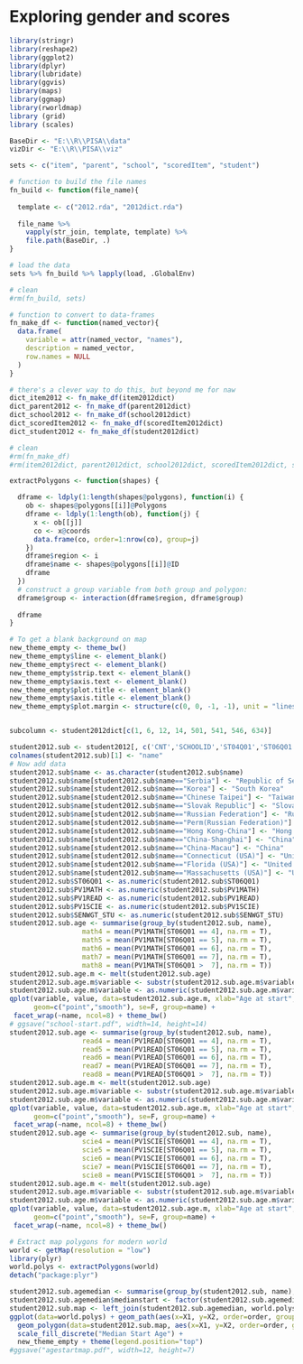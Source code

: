 Exploring gender and scores
========================================================

```r
library(stringr)
library(reshape2)
library(ggplot2)
library(dplyr)
library(lubridate)
library(ggvis)
library(maps)
library(ggmap)
library(rworldmap)
library (grid)    
library (scales)  
```

```r
BaseDir <- "E:\\R\\PISA\\data"
vizDir <- "E:\\R\\PISA\\viz"

sets <- c("item", "parent", "school", "scoredItem", "student")

# function to build the file names
fn_build <- function(file_name){
 
  template <- c("2012.rda", "2012dict.rda")
 
  file_name %>% 
    vapply(str_join, template, template) %>% 
    file.path(BaseDir, .)
}

# load the data
sets %>% fn_build %>% lapply(load, .GlobalEnv)

# clean
#rm(fn_build, sets)
```

```r
# function to convert to data-frames
fn_make_df <- function(named_vector){
  data.frame(
    variable = attr(named_vector, "names"),
    description = named_vector,
    row.names = NULL
  )
}

# there's a clever way to do this, but beyond me for naw
dict_item2012 <- fn_make_df(item2012dict) 
dict_parent2012 <- fn_make_df(parent2012dict) 
dict_school2012 <- fn_make_df(school2012dict) 
dict_scoredItem2012 <- fn_make_df(scoredItem2012dict) 
dict_student2012 <- fn_make_df(student2012dict) 

# clean
#rm(fn_make_df)
#rm(item2012dict, parent2012dict, school2012dict, scoredItem2012dict, student2012dict)
```

```r
extractPolygons <- function(shapes) {

  dframe <- ldply(1:length(shapes@polygons), function(i) {
    ob <- shapes@polygons[[i]]@Polygons
    dframe <- ldply(1:length(ob), function(j) {
      x <- ob[[j]]
      co <- x@coords
      data.frame(co, order=1:nrow(co), group=j)
    })
    dframe$region <- i
    dframe$name <- shapes@polygons[[i]]@ID
    dframe
  })
  # construct a group variable from both group and polygon:
  dframe$group <- interaction(dframe$region, dframe$group)
  
  dframe
}

# To get a blank background on map
new_theme_empty <- theme_bw()
new_theme_empty$line <- element_blank()
new_theme_empty$rect <- element_blank()
new_theme_empty$strip.text <- element_blank()
new_theme_empty$axis.text <- element_blank()
new_theme_empty$plot.title <- element_blank()
new_theme_empty$axis.title <- element_blank()
new_theme_empty$plot.margin <- structure(c(0, 0, -1, -1), unit = "lines", valid.unit = 3L, class = "unit")
```
```
```

```r
subcolumn <- student2012dict[c(1, 6, 12, 14, 501, 541, 546, 634)]

student2012.sub <- student2012[, c('CNT','SCHOOLID','ST04Q01','ST06Q01','PV1MATH','PV1READ','PV1SCIE','SENWGT_STU')]
colnames(student2012.sub)[1] <- "name"
# Now add data
student2012.sub$name <- as.character(student2012.sub$name)
student2012.sub$name[student2012.sub$name=="Serbia"] <- "Republic of Serbia"
student2012.sub$name[student2012.sub$name=="Korea"] <- "South Korea"
student2012.sub$name[student2012.sub$name=="Chinese Taipei"] <- "Taiwan"
student2012.sub$name[student2012.sub$name=="Slovak Republic"] <- "Slovakia"
student2012.sub$name[student2012.sub$name=="Russian Federation"] <- "Russia"
student2012.sub$name[student2012.sub$name=="Perm(Russian Federation)"] <- "Russia"
student2012.sub$name[student2012.sub$name=="Hong Kong-China"] <- "Hong Kong S.A.R."
student2012.sub$name[student2012.sub$name=="China-Shanghai"] <- "China"
student2012.sub$name[student2012.sub$name=="China-Macau"] <- "China"
student2012.sub$name[student2012.sub$name=="Connecticut (USA)"] <- "United States of America"
student2012.sub$name[student2012.sub$name=="Florida (USA)"] <- "United States of America"
student2012.sub$name[student2012.sub$name=="Massachusetts (USA)"] <- "United States of America"
student2012.sub$ST06Q01 <- as.numeric(student2012.sub$ST06Q01)
student2012.sub$PV1MATH <- as.numeric(student2012.sub$PV1MATH)
student2012.sub$PV1READ <- as.numeric(student2012.sub$PV1READ)
student2012.sub$PV1SCIE <- as.numeric(student2012.sub$PV1SCIE)
student2012.sub$SENWGT_STU <- as.numeric(student2012.sub$SENWGT_STU)
student2012.sub.age <- summarise(group_by(student2012.sub, name), 
                  math4 = mean(PV1MATH[ST06Q01 == 4], na.rm = T), 
                  math5 = mean(PV1MATH[ST06Q01 == 5], na.rm = T), 
                  math6 = mean(PV1MATH[ST06Q01 == 6], na.rm = T), 
                  math7 = mean(PV1MATH[ST06Q01 == 7], na.rm = T), 
                  math8 = mean(PV1MATH[ST06Q01 >  7], na.rm = T))
student2012.sub.age.m <- melt(student2012.sub.age)
student2012.sub.age.m$variable <- substr(student2012.sub.age.m$variable, 5, 5)
student2012.sub.age.m$variable <- as.numeric(student2012.sub.age.m$variable)
qplot(variable, value, data=student2012.sub.age.m, xlab="Age at start", ylab="Math Score", 
      geom=c("point","smooth"), se=F, group=name) + 
 facet_wrap(~name, ncol=8) + theme_bw() 
# ggsave("school-start.pdf", width=14, height=14)
student2012.sub.age <- summarise(group_by(student2012.sub, name), 
                  read4 = mean(PV1READ[ST06Q01 == 4], na.rm = T), 
                  read5 = mean(PV1READ[ST06Q01 == 5], na.rm = T), 
                  read6 = mean(PV1READ[ST06Q01 == 6], na.rm = T), 
                  read7 = mean(PV1READ[ST06Q01 == 7], na.rm = T), 
                  read8 = mean(PV1READ[ST06Q01 >  7], na.rm = T))
student2012.sub.age.m <- melt(student2012.sub.age)
student2012.sub.age.m$variable <- substr(student2012.sub.age.m$variable, 5, 5)
student2012.sub.age.m$variable <- as.numeric(student2012.sub.age.m$variable)
qplot(variable, value, data=student2012.sub.age.m, xlab="Age at start", ylab="Reading Score", 
      geom=c("point","smooth"), se=F, group=name) + 
 facet_wrap(~name, ncol=8) + theme_bw() 
student2012.sub.age <- summarise(group_by(student2012.sub, name), 
                  scie4 = mean(PV1SCIE[ST06Q01 == 4], na.rm = T), 
                  scie5 = mean(PV1SCIE[ST06Q01 == 5], na.rm = T), 
                  scie6 = mean(PV1SCIE[ST06Q01 == 6], na.rm = T), 
                  scie7 = mean(PV1SCIE[ST06Q01 == 7], na.rm = T), 
                  scie8 = mean(PV1SCIE[ST06Q01 >  7], na.rm = T))
student2012.sub.age.m <- melt(student2012.sub.age)
student2012.sub.age.m$variable <- substr(student2012.sub.age.m$variable, 5, 5)
student2012.sub.age.m$variable <- as.numeric(student2012.sub.age.m$variable)
qplot(variable, value, data=student2012.sub.age.m, xlab="Age at start", ylab="Science Score", 
      geom=c("point","smooth"), se=F, group=name) + 
 facet_wrap(~name, ncol=8) + theme_bw() 
```

```r
# Extract map polygons for modern world
world <- getMap(resolution = "low")
library(plyr)
world.polys <- extractPolygons(world)
detach("package:plyr")

student2012.sub.agemedian <- summarise(group_by(student2012.sub, name), medianstart = median(ST06Q01, na.rm=T))
student2012.sub.agemedian$medianstart <- factor(student2012.sub.agemedian$medianstart)
student2012.sub.map <- left_join(student2012.sub.agemedian, world.polys)
ggplot(data=world.polys) + geom_path(aes(x=X1, y=X2, order=order, group=group), colour=I("grey90")) + 
  geom_polygon(data=student2012.sub.map, aes(x=X1, y=X2, order=order, group=group, fill=medianstart)) +
  scale_fill_discrete("Median Start Age") +
  new_theme_empty + theme(legend.position="top")
#ggsave("agestartmap.pdf", width=12, height=7)
```